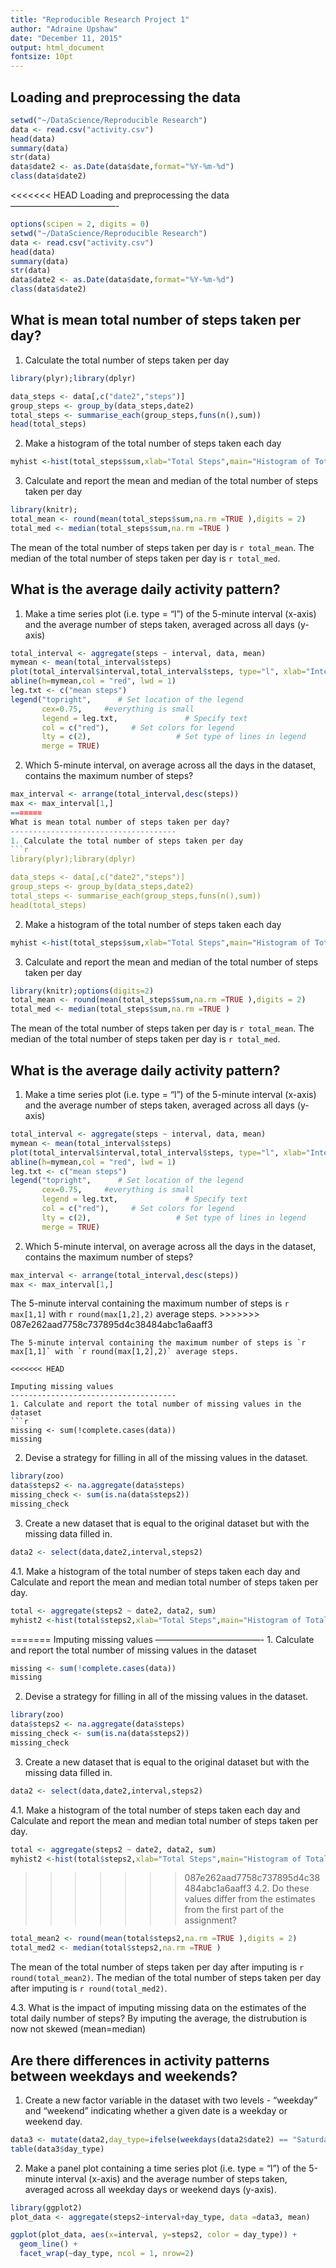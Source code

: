 ```yaml
---
title: "Reproducible Research Project 1"
author: "Adraine Upshaw"
date: "December 11, 2015"
output: html_document
fontsize: 10pt
---
```

Loading and preprocessing the data
-------------------------------------
```r
setwd("~/DataScience/Reproducible Research")
data <- read.csv("activity.csv")
head(data)
summary(data)
str(data)
data$date2 <- as.Date(data$date,format="%Y-%m-%d")
class(data$date2)
```

<<<<<<< HEAD
Loading and preprocessing the data
-------------------------------------
```r
options(scipen = 2, digits = 0)
setwd("~/DataScience/Reproducible Research")
data <- read.csv("activity.csv")
head(data)
summary(data)
str(data)
data$date2 <- as.Date(data$date,format="%Y-%m-%d")
class(data$date2)
```

What is mean total number of steps taken per day?
-------------------------------------
1. Calculate the total number of steps taken per day
```r
library(plyr);library(dplyr)

data_steps <- data[,c("date2","steps")]
group_steps <- group_by(data_steps,date2)
total_steps <- summarise_each(group_steps,funs(n(),sum))
head(total_steps)
```

2. Make a histogram of the total number of steps taken each day
```r
myhist <-hist(total_steps$sum,xlab="Total Steps",main="Histogram of Total Steps")
```
3. Calculate and report the mean and median of the total number of steps taken per day
```r
library(knitr);
total_mean <- round(mean(total_steps$sum,na.rm =TRUE ),digits = 2)
total_med <- median(total_steps$sum,na.rm =TRUE )
```
The mean of the total number of steps taken per day is `r total_mean`.
The median of the total number of steps taken per day is `r total_med`.

What is the average daily activity pattern?
-------------------------------------
1. Make a time series plot (i.e. type = "l") of the 5-minute interval (x-axis) and the average number of steps taken, averaged across all days (y-axis)
```r
total_interval <- aggregate(steps ~ interval, data, mean)
mymean <- mean(total_interval$steps)
plot(total_interval$interval,total_interval$steps, type="l", xlab="Interval", ylab="Number of Steps",main="Average Number of Steps per Day by Interval")
abline(h=mymean,col = "red", lwd = 1)
leg.txt <- c("mean steps")
legend("topright",      # Set location of the legend
       cex=0.75,     #everything is small
       legend = leg.txt,               # Specify text 
       col = c("red"),     # Set colors for legend
       lty = c(2),                   # Set type of lines in legend
       merge = TRUE)
```

2. Which 5-minute interval, on average across all the days in the dataset, contains the maximum number of steps?
```r
max_interval <- arrange(total_interval,desc(steps))
max <- max_interval[1,]
=======
What is mean total number of steps taken per day?
-------------------------------------
1. Calculate the total number of steps taken per day
```r
library(plyr);library(dplyr)

data_steps <- data[,c("date2","steps")]
group_steps <- group_by(data_steps,date2)
total_steps <- summarise_each(group_steps,funs(n(),sum))
head(total_steps)
```

2. Make a histogram of the total number of steps taken each day
```r
myhist <-hist(total_steps$sum,xlab="Total Steps",main="Histogram of Total Steps")
```
3. Calculate and report the mean and median of the total number of steps taken per day
```r
library(knitr);options(digits=2)
total_mean <- round(mean(total_steps$sum,na.rm =TRUE ),digits = 2)
total_med <- median(total_steps$sum,na.rm =TRUE )
```
The mean of the total number of steps taken per day is `r total_mean`.
The median of the total number of steps taken per day is `r total_med`.

What is the average daily activity pattern?
-------------------------------------
1. Make a time series plot (i.e. type = "l") of the 5-minute interval (x-axis) and the average number of steps taken, averaged across all days (y-axis)
```r
total_interval <- aggregate(steps ~ interval, data, mean)
mymean <- mean(total_interval$steps)
plot(total_interval$interval,total_interval$steps, type="l", xlab="Interval", ylab="Number of Steps",main="Average Number of Steps per Day by Interval")
abline(h=mymean,col = "red", lwd = 1)
leg.txt <- c("mean steps")
legend("topright",      # Set location of the legend
       cex=0.75,     #everything is small
       legend = leg.txt,               # Specify text 
       col = c("red"),     # Set colors for legend
       lty = c(2),                   # Set type of lines in legend
       merge = TRUE)
```

2. Which 5-minute interval, on average across all the days in the dataset, contains the maximum number of steps?
```r
max_interval <- arrange(total_interval,desc(steps))
max <- max_interval[1,]

```
The 5-minute interval containing the maximum number of steps is `r max[1,1]` with `r round(max[1,2],2)` average steps.
>>>>>>> 087e262aad7758c737895d4c38484abc1a6aaff3

```
The 5-minute interval containing the maximum number of steps is `r max[1,1]` with `r round(max[1,2],2)` average steps.

<<<<<<< HEAD

Imputing missing values
-------------------------------------
1. Calculate and report the total number of missing values in the dataset
```r
missing <- sum(!complete.cases(data))
missing
```

2. Devise a strategy for filling in all of the missing values in the dataset. 
```r

library(zoo)
data$steps2 <- na.aggregate(data$steps)
missing_check <- sum(is.na(data$steps2))
missing_check
```

3. Create a new dataset that is equal to the original dataset but with the missing data filled in.
```r
data2 <- select(data,date2,interval,steps2)

```

4.1. Make a histogram of the total number of steps taken each day and Calculate and report the mean and median total number of steps taken per day. 
```r
total <- aggregate(steps2 ~ date2, data2, sum)
myhist2 <-hist(total$steps2,xlab="Total Steps",main="Histogram of Total Steps after Replacing Missing Values")
```

=======
Imputing missing values
-------------------------------------
1. Calculate and report the total number of missing values in the dataset
```r
missing <- sum(!complete.cases(data))
missing
```

2. Devise a strategy for filling in all of the missing values in the dataset. 
```r

library(zoo)
data$steps2 <- na.aggregate(data$steps)
missing_check <- sum(is.na(data$steps2))
missing_check
```

3. Create a new dataset that is equal to the original dataset but with the missing data filled in.
```r
data2 <- select(data,date2,interval,steps2)

```

4.1. Make a histogram of the total number of steps taken each day and Calculate and report the mean and median total number of steps taken per day. 
```r
total <- aggregate(steps2 ~ date2, data2, sum)
myhist2 <-hist(total$steps2,xlab="Total Steps",main="Histogram of Total Steps after Replacing Missing Values")
```

>>>>>>> 087e262aad7758c737895d4c38484abc1a6aaff3
4.2. Do these values differ from the estimates from the first part of the assignment? 
```r
total_mean2 <- round(mean(total$steps2,na.rm =TRUE ),digits = 2)
total_med2 <- median(total$steps2,na.rm =TRUE )
```
The mean of the total number of steps taken per day after imputing is `r round(total_mean2)`.
The median of the total number of steps taken per day after imputing is `r round(total_med2)`.

4.3. What is the impact of imputing missing data on the estimates of the total daily number of steps?
By imputing the average, the distrubution is now not skewed (mean=median)

Are there differences in activity patterns between weekdays and weekends?
-------------------------------------
1. Create a new factor variable in the dataset with two levels - "weekday" and "weekend" indicating whether a given date is a weekday or weekend day.
```r
data3 <- mutate(data2,day_type=ifelse(weekdays(data2$date2) == "Saturday" | weekdays(data2$date2) == "Sunday", "weekend", "weekday"))
table(data3$day_type)

```

2. Make a panel plot containing a time series plot (i.e. type = "l") of the 5-minute interval (x-axis) and the average number of steps taken, averaged across all weekday days or weekend days (y-axis). 
```r
library(ggplot2)
plot_data <- aggregate(steps2~interval+day_type, data =data3, mean)

ggplot(plot_data, aes(x=interval, y=steps2, color = day_type)) +
  geom_line() +
  facet_wrap(~day_type, ncol = 1, nrow=2)

```